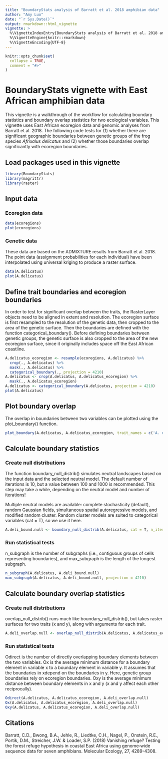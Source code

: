 ```yaml
---
title: "BoundaryStats analysis of Barratt et al. 2018 amphibian data"
author: "Amy Luo"
date: "`r Sys.Date()`"
output: rmarkdown::html_vignette
vignette: >
  %\VignetteIndexEntry{BoundaryStats analysis of Barratt et al. 2018 amphibian data}
  %\VignetteEngine{knitr::rmarkdown}
  %\VignetteEncoding{UTF-8}
---
```


```r
knitr::opts_chunk$set(
  collapse = TRUE,
  comment = "#>"
)
```
# BoundaryStats vignette with East African amphibian data

This vignette is a walkthrough of the workflow for calculating boundary statistics and boundary overlap statistics for two ecological variables. This vignette uses East African ecoregion data and genomic analyses from Barratt et al. 2018. The following code tests for (1) whether there are significant geographic boundaries between genetic groups of the frog species *Afrixalus delicatus* and (2) whether those boundaries overlap significantly with ecoregion boundaries.

## Load packages used in this vignette
```r
library(BoundaryStats)
library(magrittr)
library(raster)
```

## Input data
### Ecoregion data
``` r
data(ecoregions)
plot(ecoregions)
```

### Genetic data

These data are based on the ADMIXTURE results from Barratt et al. 2018. The point data (assignment probabilities for each individual) have been interpolated using universal kriging to produce a raster surface.

```r
data(A.delicatus)
plot(A.delicatus)
```

## Define trait boundaries and ecoregion boundaries

In order to test for significant overlap between the traits, the RasterLayer objects need to be aligned in extent and resolution. The ecoregion surface is first resampled to the resolution of the genetic data, then cropped to the area of the genetic surface. Then the boundaries are defined with the function categorical_boundary(). Before defining boundaries between genetic groups, the genetic surface is also cropped to the area of the new ecoregion surface, since it originally includes space off the East African coastline.

```r
A.delicatus_ecoregion <- resample(ecoregions, A.delicatus) %>%
  crop(., A.delicatus) %>%
  mask(., A.delicatus) %>%
  categorical_boundary(., projection = 4210)
A.delicatus <- crop(A.delicatus, A.delicatus_ecoregion) %>%
  mask(., A.delicatus_ecoregion)
A.delicatus <- categorical_boundary(A.delicatus, projection = 4210)
plot(A.delicatus)
```

## Plot boundary overlap

The overlap in boundaries between two variables can be plotted using the plot_boundary() function.

```r
plot_boundary(A.delicatus, A.delicatus_ecoregion, trait_names = c('A. delicatus genetic group', 'Ecoregion'))
```

## Calculate boundary statistics

### Create null distributions

The function boundary_null_distrib() simulates neutral landscapes based on the input data and the selected neutral model. The default number of iterations is 10, but a value between 100 and 1000 is recommended. This step may take a while, depending on the neutral model and number of iterations!

Multiple neutral models are available: complete stochasticity (default), random Gaussian fields, simultaneous spatial autoregressive models, and modified random cluster. Random cluster models are suited to categorical variables (cat = T), so we use it here.

```r
A.deli_bound.null <- boundary_null_distrib(A.delicatus, cat = T, n_iterations = 100, projection = 4210, model = 'random_cluster', progress = F)
```

### Run statistical tests

n_subgraph is the number of subgraphs (i.e., contiguous groups of cells representing boundaries), and max_subgraph is the length of the longest subgraph.

```r
n_subgraph(A.delicatus, A.deli_bound.null)
max_subgraph(A.delicatus, A.deli_bound.null, projection = 4210)
```

## Calculate boundary overlap statistics

### Create null distributions

overlap_null_distrib() runs much like boundary_null_distrib(), but takes raster surfaces for two traits (x and y), along with arguments for each trait.

```r
A.deli_overlap.null <- overlap_null_distrib(A.delicatus, A.delicatus_ecoregion, x_cat = T, y_cat = T, n_iterations = 100, projection = 4210, x_model = 'random_cluster', y_model = 'random_cluster', progress = F)
```

### Run statistical tests

Odirect is the number of directly overlapping boundary elements between the two variables. Ox is the average minimum distance for a boundary element in variable x to a boundary element in variable y. It assumes that the boundaries in xdepend on the boundaries in y. Here, genetic group boundaries rely on ecoregion boundaries. Oxy is the average minimum distance between boundary elements in x and y (x and y affect each other reciprocally).

```r
Odirect(A.delicatus, A.delicatus_ecoregion, A.deli_overlap.null)
Ox(A.delicatus, A.delicatus_ecoregion, A.deli_overlap.null)
Oxy(A.delicatus, A.delicatus_ecoregion, A.deli_overlap.null)
```

## Citations
Barratt, C.D., Bwong, B.A., Jehle, R., Liedtke, C.H., Nagel, P., Onstein, R.E., Portik, D.M., Streicher, J.W. & Loader, S.P. (2018) Vanishing refuge? Testing the forest refuge hypothesis in coastal East Africa using genome‐wide sequence data for seven amphibians. Molecular Ecology, 27, 4289-4308.